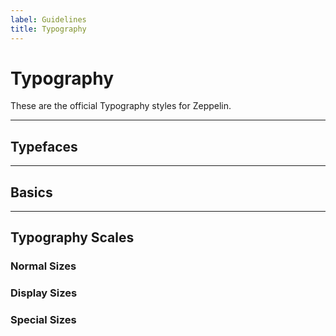 ```yaml
---
label: Guidelines
title: Typography
---
```



# Typography

These are the official Typography styles for Zeppelin.

---

## Typefaces

<Typefaces />

---

## Basics

<Typography section="basics" />

---

## Typography Scales

### Normal Sizes

<Typography section="normal" />

### Display Sizes

<Typography section="display" />

### Special Sizes

<Typography section="special" />

